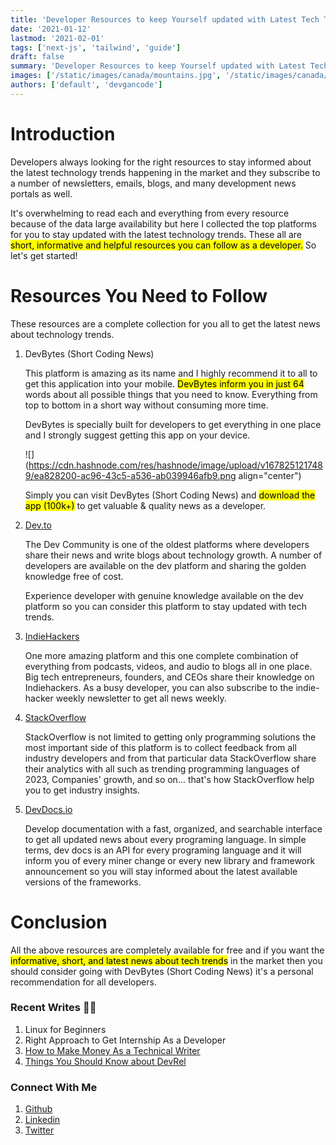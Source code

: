 ```yaml
---
title: 'Developer Resources to keep Yourself updated with Latest Tech Trends'
date: '2021-01-12'
lastmod: '2021-02-01'
tags: ['next-js', 'tailwind', 'guide']
draft: false
summary: 'Developer Resources to keep Yourself updated with Latest Tech Trends.'
images: ['/static/images/canada/mountains.jpg', '/static/images/canada/toronto.jpg']
authors: ['default', 'devgancode']
---
```


# Introduction

Developers always looking for the right resources to stay informed about the latest technology trends happening in the market and they subscribe to a number of newsletters, emails, blogs, and many development news portals as well.

It's overwhelming to read each and everything from every resource because of the data large availability but here I collected the top platforms for you to stay updated with the latest technology trends. These all are <mark>short, informative and helpful resources you can follow as a developer.</mark> So let's get started!

# Resources You Need to Follow

These resources are a complete collection for you all to get the latest news about technology trends.

1. DevBytes (Short Coding News)

   This platform is amazing as its name and I highly recommend it to all to get this application into your mobile. <mark>DevBytes inform you in just 64 </mark> words about all possible things that you need to know. Everything from top to bottom in a short way without consuming more time.

   DevBytes is specially built for developers to get everything in one place and I strongly suggest getting this app on your device.

   ![](https://cdn.hashnode.com/res/hashnode/image/upload/v1678251217489/ea828200-ac96-43c5-a536-ab039946afb9.png align="center")

   Simply you can visit DevBytes (Short Coding News) and <mark>download the app (100k+)</mark> to get valuable & quality news as a developer.

2. [Dev.to](https://dev.to/patilganesh1010)

   The Dev Community is one of the oldest platforms where developers share their news and write blogs about technology growth. A number of developers are available on the dev platform and sharing the golden knowledge free of cost.

   Experience developer with genuine knowledge available on the dev platform so you can consider this platform to stay updated with tech trends.

3. [IndieHackers](https://www.indiehackers.com/)

   One more amazing platform and this one complete combination of everything from podcasts, videos, and audio to blogs all in one place. Big tech entrepreneurs, founders, and CEOs share their knowledge on Indiehackers. As a busy developer, you can also subscribe to the indie-hacker weekly newsletter to get all news weekly.

4. [StackOverflow](http://StackOverflow.com)

   StackOverflow is not limited to getting only programming solutions the most important side of this platform is to collect feedback from all industry developers and from that particular data StackOverflow share their analytics with all such as trending programming languages of 2023, Companies' growth, and so on... that's how StackOverflow help you to get industry insights.

5. [DevDocs.io](http://DevDocs.io)

   Develop documentation with a fast, organized, and searchable interface to get all updated news about every programing language. In simple terms, dev docs is an API for every programing language and it will inform you of every miner change or every new library and framework announcement so you will stay informed about the latest available versions of the frameworks.

# Conclusion

All the above resources are completely available for free and if you want the <mark>informative, short, and latest news about tech trends</mark> in the market then you should consider going with DevBytes (Short Coding News) it's a personal recommendation for all developers.

### Recent Writes ✍🏻

1. Linux for Beginners
2. Right Approach to Get Internship As a Developer
3. [How to Make Money As a Technical Writer](https://patilganesh1010.hashnode.dev/a-complete-guide-to-make-money-as-a-technical-writer)
4. [Things You Should Know about DevRel](https://patilganesh1010.hashnode.dev/lets-talk-about-devrel)

### Connect With Me

1. [Github](https://github.com/ganeshpatil386386)
2. [Linkedin](https://www.linkedin.com/in/ganeshpatil386386/)
3. [Twitter](https://twitter.com/ganeshstwt)
